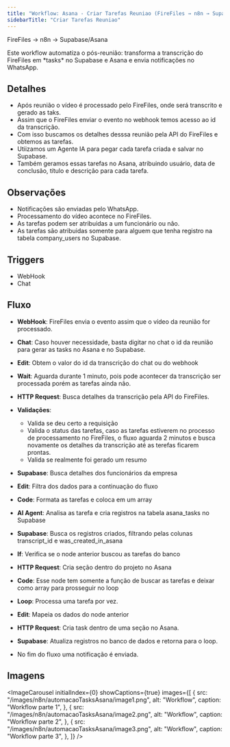 ```yaml
---
title: "Workflow: Asana - Criar Tarefas Reuniao (FireFiles → n8n → Supabase/Asana)"
sidebarTitle: "Criar Tarefas Reuniao"
---
```



<Info>FireFiles → n8n → Supabase/Asana</Info>

<Info>
  Este workflow automatiza o pós-reunião: transforma a transcrição do FireFiles
  em *tasks* no Supabase e Asana e envia notificações no WhatsApp.
</Info>

## Detalhes

- Após reunião o vídeo é processado pelo FireFiles, onde será transcrito e gerado as taks.
- Assim que o FireFiles enviar o evento no webhook temos acesso ao id da transcrição.
- Com isso buscamos os detalhes desssa reunião pela API do FireFiles e obtemos as tarefas.
- Utiizamos um Agente IA para pegar cada tarefa criada e salvar no Supabase.
- Também geramos essas tarefas no Asana, atribuindo usuário, data de conclusão, título e descrição para cada tarefa.

## Observações

- Notificações são enviadas pelo WhatsApp.
- Processamento do vídeo acontece no FireFiles.
- As tarefas podem ser atribuidas a um funcionário ou não.
- As tarefas são atribuidas somente para alguem que tenha registro na tabela company_users no Supabase.

## Triggers

- WebHook
- Chat

## Fluxo

- **WebHook**: FireFiles envia o evento assim que o vídeo da reunião for processado.
- **Chat**: Caso houver necessidade, basta digitar no chat o id da reunião para gerar as tasks no Asana e no Supabase.

- **Edit**: Obtem o valor do id da transcrição do chat ou do webhook
- **Wait**: Aguarda durante 1 minuto, pois pode acontecer da transcrição ser processada porém as tarefas ainda não.
- **HTTP Request**: Busca detalhes da transcrição pela API do FireFiles.
- **Validações**:
  - Valida se deu certo a requisição
  - Valida o status das tarefas, caso as tarefas estiverem no processo de processamento no FireFiles, o fluxo aguarda 2 minutos e busca novamente os detalhes da transcrição até as terefas ficarem prontas.
  - Valida se realmente foi gerado um resumo
- **Supabase**: Busca detalhes dos funcionários da empresa
- **Edit**: Filtra dos dados para a continuação do fluxo
- **Code**: Formata as tarefas e coloca em um array
- **AI Agent**: Analisa as tarefa e cria registros na tabela asana_tasks no Supabase
- **Supabase**: Busca os registros criados, filtrando pelas colunas transcript_id e was_created_in_asana
- **If**: Verifica se o node anterior buscou as tarefas do banco
- **HTTP Request**: Cria seção dentro do projeto no Asana
- **Code**: Esse node tem somente a função de buscar as tarefas e deixar como array para prosseguir no loop
- **Loop**: Processa uma tarefa por vez.
- **Edit**: Mapeia os dados do node anterior
- **HTTP Request**: Cria task dentro de uma seção no Asana.
- **Supabase**: Atualiza registros no banco de dados e retorna para o loop.

- No fim do fluxo uma notificação é enviada.

## Imagens

<ImageCarousel
  initialIndex={0}
  showCaptions={true}
  images={[
    {
      src: "/images/n8n/automacaoTasksAsana/image1.png",
      alt: "Workflow",
      caption: "Workflow parte 1",
    },
    {
      src: "/images/n8n/automacaoTasksAsana/image2.png",
      alt: "Workflow",
      caption: "Workflow parte 2",
    },
    {
      src: "/images/n8n/automacaoTasksAsana/image3.png",
      alt: "Workflow",
      caption: "Workflow parte 3",
    },
  ]}
/>

